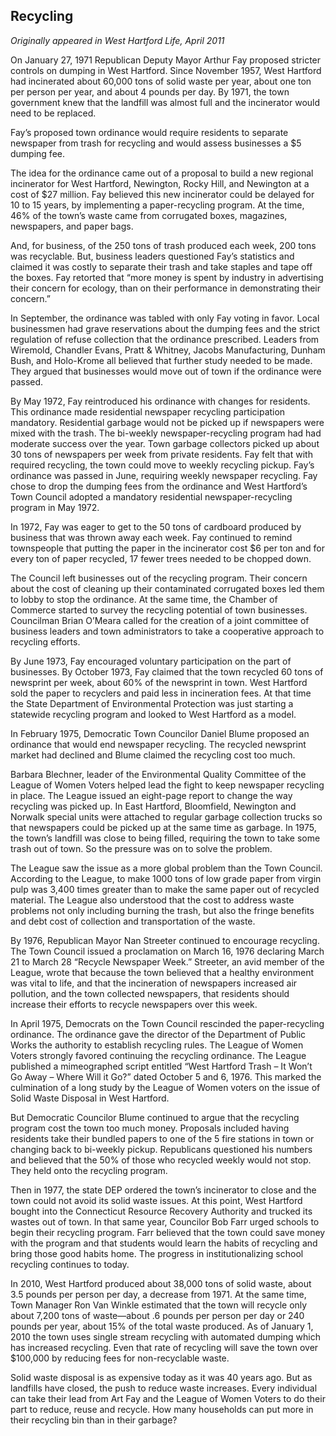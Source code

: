 ## Recycling {-}

*Originally appeared in West Hartford Life, April 2011*

On January 27, 1971 Republican Deputy Mayor Arthur Fay proposed stricter controls on dumping in West Hartford. Since November 1957, West Hartford had incinerated about 60,000 tons of solid waste per year, about one ton per person per year, and about 4 pounds per day. By 1971, the town government knew that the landfill was almost full and the incinerator would need to be replaced.

Fay’s proposed town ordinance would require residents to separate newspaper from trash for recycling and would assess businesses a $5 dumping fee.

The idea for the ordinance came out of a proposal to build a new regional incinerator for West Hartford, Newington, Rocky Hill, and Newington at a cost of $27 million. Fay believed this new incinerator could be delayed for 10 to 15 years, by implementing a paper-recycling program. At the time, 46% of the town’s waste came from corrugated boxes, magazines, newspapers, and paper bags.

And, for business, of the 250 tons of trash produced each week, 200 tons was recyclable. But, business leaders questioned Fay’s statistics and claimed it was costly to separate their trash and take staples and tape off the boxes. Fay retorted that “more money is spent by industry in advertising their concern for ecology, than on their performance in demonstrating their concern.”

In September, the ordinance was tabled with only Fay voting in favor. Local businessmen had grave reservations about the dumping fees and the strict regulation of refuse collection that the ordinance prescribed. Leaders from Wiremold, Chandler Evans, Pratt & Whitney, Jacobs Manufacturing, Dunham Bush, and Holo-Krome all believed that further study needed to be made. They argued that businesses would move out of town if the ordinance were passed.

By May 1972, Fay reintroduced his ordinance with changes for residents. This ordinance made residential newspaper recycling participation mandatory. Residential garbage would not be picked up if newspapers were mixed with the trash. The bi-weekly newspaper-recycling program had had moderate success over the year. Town garbage collectors picked up about 30 tons of newspapers per week from private residents. Fay felt that with required recycling, the town could move to weekly recycling pickup. Fay’s ordinance was passed in June, requiring weekly newspaper recycling. Fay chose to drop the dumping fees from the ordinance and West Hartford’s Town Council adopted a mandatory residential newspaper-recycling program in May 1972.

In 1972, Fay was eager to get to the 50 tons of cardboard produced by business that was thrown away each week. Fay continued to remind townspeople that putting the paper in the incinerator cost $6 per ton and for every ton of paper recycled, 17 fewer trees needed to be chopped down.

The Council left businesses out of the recycling program. Their concern about the cost of cleaning up their contaminated corrugated boxes led them to lobby to stop the ordinance. At the same time, the Chamber of Commerce started to survey the recycling potential of town businesses. Councilman Brian O’Meara called for the creation of a joint committee of business leaders and town administrators to take a cooperative approach to recycling efforts.

By June 1973, Fay encouraged voluntary participation on the part of businesses. By October 1973, Fay claimed that the town recycled 60 tons of newsprint per week, about 60% of the newsprint in town. West Hartford sold the paper to recyclers and paid less in incineration fees. At that time the State Department of Environmental Protection was just starting a statewide recycling program and looked to West Hartford as a model.

In February 1975, Democratic Town Councilor Daniel Blume proposed an ordinance that would end newspaper recycling. The recycled newsprint market had declined and Blume claimed the recycling cost too much.

Barbara Blechner, leader of the Environmental Quality Committee of the League of Women Voters helped lead the fight to keep newspaper recycling in place. The League issued an eight-page report to change the way recycling was picked up. In East Hartford, Bloomfield, Newington and Norwalk special units were attached to regular garbage collection trucks so that newspapers could be picked up at the same time as garbage. In 1975, the town’s landfill was close to being filled, requiring the town to take some trash out of town. So the pressure was on to solve the problem.

The League saw the issue as a more global problem than the Town Council. According to the League, to make 1000 tons of low grade paper from virgin pulp was 3,400 times greater than to make the same paper out of recycled material. The League also understood that the cost to address waste problems not only including burning the trash, but also the fringe benefits and debt cost of collection and transportation of the waste.

By 1976, Republican Mayor Nan Streeter continued to encourage recycling. The Town Council issued a proclamation on March 16, 1976 declaring March 21 to March 28 “Recycle Newspaper Week.” Streeter, an avid member of the League, wrote that because the town believed that a healthy environment was vital to life, and that the incineration of newspapers increased air pollution, and the town collected newspapers, that residents should increase their efforts to recycle newspapers over this week.

In April 1975, Democrats on the Town Council rescinded the paper-recycling ordinance. The ordinance gave the director of the Department of Public Works the authority to establish recycling rules. The League of Women Voters strongly favored continuing the recycling ordinance. The League published a mimeographed script entitled “West Hartford Trash -- It Won’t Go Away -- Where Will it Go?” dated October 5 and 6, 1976. This marked the culmination of a long study by the League of Women voters on the issue of Solid Waste Disposal in West Hartford.

But Democratic Councilor Blume continued to argue that the recycling program cost the town too much money. Proposals included having residents take their bundled papers to one of the 5 fire stations in town or changing back to bi-weekly pickup. Republicans questioned his numbers and believed that the 50% of those who recycled weekly would not stop. They held onto the recycling program.

Then in 1977, the state DEP ordered the town’s incinerator to close and the town could not avoid its solid waste issues. At this point, West Hartford bought into the Connecticut Resource Recovery Authority and trucked its wastes out of town. In that same year, Councilor Bob Farr urged schools to begin their recycling program. Farr believed that the town could save money with the program and that students would learn the habits of recycling and bring those good habits home. The progress in institutionalizing school recycling continues to today.

In 2010, West Hartford produced about 38,000 tons of solid waste, about 3.5 pounds per person per day, a decrease from 1971. At the same time, Town Manager Ron Van Winkle estimated that the town will recycle only about 7,200 tons of waste---about .6 pounds per person per day or 240 pounds per year, about 15% of the total waste produced. As of January 1, 2010 the town uses single stream recycling with automated dumping which has increased recycling. Even that rate of recycling will save the town over $100,000 by reducing fees for non-recyclable waste.

Solid waste disposal is as expensive today as it was 40 years ago. But as landfills have closed, the push to reduce waste increases. Every individual can take their lead from Art Fay and the League of Women Voters to do their part to reduce, reuse and recycle. How many households can put more in their recycling bin than in their garbage?
